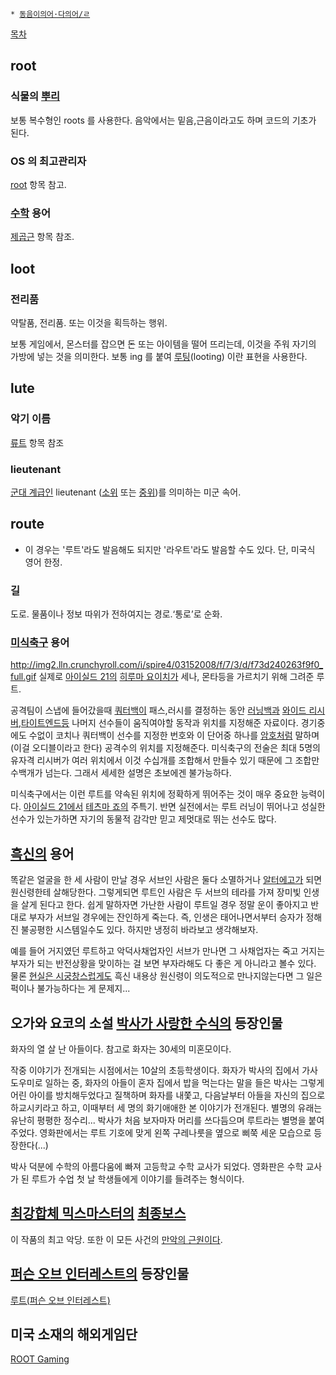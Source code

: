  * [[동음이의어·다의어/ㄹ]]

[[목차]]
== root ==
=== 식물의 [[뿌리]] ===
보통 복수형인 roots 를 사용한다.
음악에서는 밑음,근음이라고도 하며 코드의 기초가 된다.

=== OS 의 최고관리자 ===
[[root]] 항목 참고.

=== [[수학]] 용어 ===
[[제곱근]] 항목 참조.

== loot ==
=== 전리품 ===
약탈품, 전리품. 
또는 이것을 획득하는 행위.

보통 게임에서, 몬스터를 잡으면 돈 또는 아이템을 떨어 뜨리는데, 이것을 주워 자기의 가방에 넣는 것을 의미한다. 보통 ing 를 붙여 [[루팅]](looting) 이란 표현을 사용한다.

== lute ==
=== 악기 이름 ===
[[류트]] 항목 참조

=== lieutenant ===
[[군사 계급|군대 계급]]인 lieutenant ([[소위]] 또는 [[중위]])를 의미하는 미군 속어.

== route ==
* 이 경우는 '루트'라도 발음해도 되지만 '라우트'라도 발음할 수도 있다. 단, 미국식 영어 한정.
=== 길 ===
도로.
물품이나 정보 따위가 전하여지는 경로.‘통로’로 순화.

=== [[미식축구]] 용어 ===
http://img2.lln.crunchyroll.com/i/spire4/03152008/f/7/3/d/f73d240263f9f0_full.gif
실제로 [[아이실드 21]]의 [[히루마 요이치]]가 세나, 몬타등을 가르치기 위해 그려준 루트.

공격팀이 스냅에 들어갔을때 [[쿼터백]]이 패스,러시를 결정하는 동안 [[러닝백]]과 [[와이드 리시버]],[[타이트엔드]]등 나머지 선수들이 움직여야할 동작과 위치를 지정해준 자료이다. 경기중에도 수없이 코치나 쿼터백이 선수를 지정한 번호와 이 단어중 하나를 [[암호]]처럼 말하며(이걸 오디블이라고 한다) 공격수의 위치를 지정해준다. 미식축구의 전술은 최대 5명의 유자격 리시버가 여러 위치에서 이것 수십개를 조합해서 만들수 있기 때문에 그 조합만 수백개가 넘는다. 그래서 세세한 설명은 초보에겐 불가능하다.

미식축구에서는 이런 루트를 약속된 위치에 정확하게 뛰어주는 것이 매우 중요한 능력이다. [[아이실드 21]]에서 [[테츠마 죠]]의 주특기. 반면 실전에서는 루트 러닝이 뛰어나고 성실한 선수가 있는가하면 자기의 동물적 감각만 믿고 제멋대로 뛰는 선수도 많다.

== [[흑신]]의 용어 ==
똑같은 얼굴을 한 세 사람이 만날 경우 서브인 사람은 둘다 소멸하거나 [[알터에고]]가 되면 원신령한테 살해당한다. 그렇게되면 루트인 사람은 두 서브의 테라를 가져 장미빛 인생을 살게 된다고 한다. 쉽게 말하자면 가난한 사람이 루트일 경우 정말 운이 좋아지고 반대로 부자가 서브일 경우에는 잔인하게 죽는다. 즉, 인생은 태어나면서부터 승자가 정해진 불공평한 시스템일수도 있다. 하지만 냉정히 바라보고 생각해보자.
 
예를 들어 거지였던 루트하고 악덕사채업자인 서브가 만나면 그 사채업자는 죽고 거지는 부자가 되는 반전상황을 맞이하는 걸 보면 부자라해도 다 좋은 게 아니라고 볼수 있다. 물론 [[현실은 시궁창]]스럽게도 흑신 내용상 원신령이 의도적으로 만나지않는다면 그 일은 퍽이나 불가능하다는 게 문제지...

== 오가와 요코의 소설 [[박사가 사랑한 수식]]의 등장인물 ==
화자의 열 살 난 아들이다. 참고로 화자는 30세의 미혼모이다. 

작중 이야기가 전개되는 시점에서는 10살의 초등학생이다. 화자가 박사의 집에서 가사도우미로 일하는 중, 화자의 아들이 혼자 집에서 밥을 먹는다는 말을 들은 박사는 그렇게 어린 아이를 방치해두었다고 질책하며 화자를 내쫓고, 다음날부터 아들을 자신의 집으로 하교시키라고 하고, 이때부터 세 명의 화기애애한 본 이야기가 전개된다.
별명의 유래는 유난히 평평한 정수리... 박사가 처음 보자마자 머리를 쓰다듬으며 루트라는 별명을 붙여주었다. 영화판에서는 루트 기호에 맞게 왼쪽 구레나룻을 옆으로 삐쭉 세운 모습으로 등장한다(...)

박사 덕분에 수학의 아름다움에 빠져 고등학교 수학 교사가 되었다. 영화판은 수학 교사가 된 루트가 수업 첫 날 학생들에게 이야기를 들려주는 형식이다.

== [[최강합체 믹스마스터]]의 [[최종보스]] ==
이 작품의 최고 악당. 또한 이 모든 사건의 [[만악의 근원]]이다.

== [[퍼슨 오브 인터레스트]]의 등장인물 == 
[[루트(퍼슨 오브 인터레스트)]]

== 미국 소재의 해외게임단 ==
[[ROOT Gaming]] 
